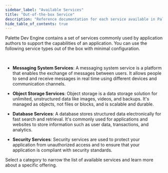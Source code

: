 ```yaml
---
sidebar_label: "Available Services"
title: "Out-of-the-box Service"
description: "Reference documentation for each service available in Palette App Mode."
hide_table_of_contents: true
---
```


Palette Dev Engine contains a set of services commonly used by application authors to support the capabilities of an
application. You can use the following service types out of the box with minimal configuration.

<br />

- **Messaging System Services**: A messaging system service is a platform that enables the exchange of messages between
  users. It allows people to send and receive messages in real time using different devices and communication channels.

- **Object Storage Services**: Object storage is a data storage solution for unlimited, unstructured data like images,
  videos, and backups. It's managed as objects, not files or blocks, and is scalable and durable.

- **Database Services**: A database stores structured data electronically for fast search and retrieval. It's commonly
  used for applications and websites to store information such as user data, transactions, and analytics.

- **Security Services**: Security services are used to protect your application from unauthorized access and to ensure
  that your application is compliant with security standards.

Select a category to narrow the list of available services and learn more about a specific offering.

<AppTiers />
